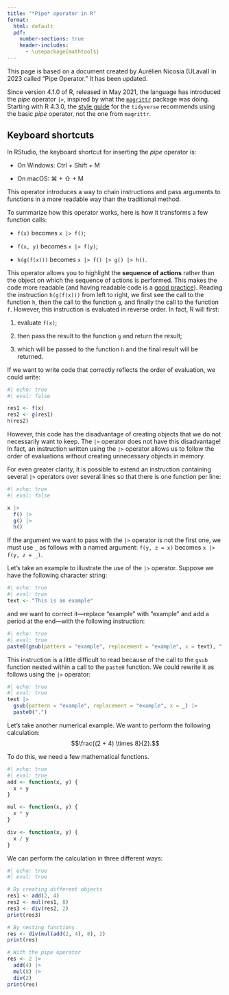 ```yaml
--- 
title: "*Pipe* operator in R"
format: 
  html: default
  pdf:
    number-sections: true
    header-includes:
      - \usepackage{mathtools} 
---
```


This page is based on a document created by Aurélien Nicosia (ULaval) in 2023 called "Pipe Operator." It has been updated. 

Since version 4.1.0 of R, released in May 2021, the language has introduced the *pipe* operator `|>`, inspired by what the [`magrittr`](https://magrittr.tidyverse.org) package was doing.
Starting with R 4.3.0, the [style guide](https://style.tidyverse.org/pipes.html) for the `tidyverse` recommends using the basic *pipe* operator, not the one from `magrittr`.


::: {.callout-note icon=false}
## Keyboard shortcuts

In RStudio, the keyboard shortcut for inserting the *pipe* operator is:

* On Windows: Ctrl + Shift + M 

* On macOS: ⌘ + ⇧ + M

:::

This operator introduces a way to chain instructions and pass arguments to functions in a more readable way than the traditional method.

To summarize how this operator works, here is how it transforms a few function calls:

* `f(x)` becomes `x |> f()`;

* `f(x, y)` becomes `x |> f(y)`;

* `h(g(f(x)))` becomes `x |> f() |> g() |> h()`.

This operator allows you to highlight the **sequence of actions** rather than the object on which the sequence of actions is performed. This makes the code more readable (and having readable code is a [good practice](./good-practices.qmd)). Reading the instruction `h(g(f(x)))` from left to right, we first see the call to the function `h`, then the call to the function `g`, and finally the call to the function `f`. However, this instruction is evaluated in reverse order. In fact, R will first:

1. evaluate `f(x)`;

2. then pass the result to the function `g` and return the result;

3. which will be passed to the function `h` and the final result will be returned.

If we want to write code that correctly reflects the order of evaluation, we could write:

```r
#| echo: true
#| eval: false

res1 <- f(x)
res2 <- g(res1)
h(res2)
```

However, this code has the disadvantage of creating objects that we do not necessarily want to keep. The `|>` operator does not have this disadvantage! In fact, an instruction written using the `|>` operator allows us to follow the order of evaluations without creating unnecessary objects in memory.

For even greater clarity, it is possible to extend an instruction containing several `|>` operators over several lines so that there is one function per line:

```r
#| echo: true
#| eval: false 

x |> 
  f() |> 
  g() |> 
  h()
```

If the argument we want to pass with the `|>` operator is not the first one, we must use `_` as follows with a named argument: `f(y, z = x)` becomes `x |> f(y, z = _)`.

Let's take an example to illustrate the use of the `|>` operator. Suppose we have the following character string:

```r
#| echo: true
#| eval: true
text <- "This is an example"
```

and we want to correct it—replace “example” with “example” and add a period at the end—with the following instruction:

```r
#| echo: true
#| eval: true
paste0(gsub(pattern = "example", replacement = "example", x = text), ".")
```

This instruction is a little difficult to read because of the call to the `gsub` function nested within a call to the `paste0` function. We could rewrite it as follows using the `|>` operator:

```r
#| echo: true
#| eval: true
text |> 
  gsub(pattern = "example", replacement = "example", x = _) |> 
  paste0(".")
```

Let's take another numerical example. We want to perform the following calculation:
$$\frac{(2 + 4) \times 8}{2}.$$

To do this, we need a few mathematical functions.

```r
#| echo: true
#| eval: true
add <- function(x, y) {
  x + y
}

mul <- function(x, y) {
  x * y
}

div <- function(x, y) {
  x / y
}
```

We can perform the calculation in three different ways:

```r
#| echo: true 
#| eval: true 

# By creating different objects 
res1 <- add(2, 4)
res2 <- mul(res1, 8)
res3 <- div(res2, 2)
print(res3)

# By nesting functions
res <- div(mul(add(2, 4), 8), 2)
print(res)

# With the pipe operator 
res <- 2 |>
  add(4) |> 
  mul(8) |> 
  div(2)
print(res)

```
